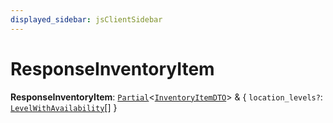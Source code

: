 ```yaml
---
displayed_sidebar: jsClientSidebar
---
```



# ResponseInventoryItem

 **ResponseInventoryItem**: [`Partial`](internal.Partial.mdx)<[`InventoryItemDTO`](internal.InventoryItemDTO.mdx)\> & { `location_levels?`: [`LevelWithAvailability`](internal.internal.LevelWithAvailability.mdx)[]  }
